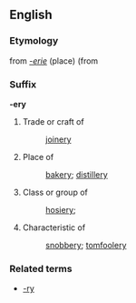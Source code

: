 ==English==
===Etymology===
from ''[[-erie]]'' (place) (from {{OF.}}
{{etystub}}

===Suffix===
'''-ery'''
# Trade or craft of
#: [[joinery]]
# Place of
#: [[bakery]]; [[distillery]]
# Class or group of
#: [[hosiery]]; 
# Characteristic of
#: [[snobbery]]; [[tomfoolery]]

===Related terms===
* [[-ry]]